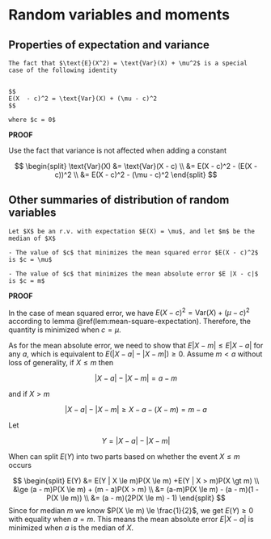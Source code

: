 
# Random variables and moments 

## Properties of expectation and variance 



```lemma

The fact that $\text{E}(X^2) = \text{Var}(X) + \mu^2$ is a special case of the following identity


$$
E(X  - c)^2 = \text{Var}(X) + (\mu - c)^2
$$
  
where $c = 0$
```


**PROOF**

Use the fact that variance is not affected when adding a constant 

$$
\begin{split}
\text{Var}(X) &= \text{Var}(X - c) \\
&= E(X - c)^2 - (E(X - c))^2 \\ 
&= E(X - c)^2 - (\mu - c)^2
\end{split}
$$


## Other summaries of distribution of random variables 

```theorem
Let $X$ be an r.v. with expectation $E(X) = \mu$, and let $m$ be the median of $X$  

- The value of $c$ that minimizes the mean squared error $E(X - c)^2$ is $c = \mu$  

- The value of $c$ that minimizes the mean absolute error $E |X - c|$ is $c = m$ 
```


**PROOF**  

In the case of mean squared error, we have $E(X - c)^2 = \text{Var}(X) + (\mu - c)^2$ according to lemma \@ref(lem:mean-square-expectation). Therefore, the quantity is minimized when $c = \mu$.  

As for the mean absolute error, we need to show that $E|X - m| \le E |X - a|$ for any $a$, which is equivalent to $E(|X - a| - |X - m|) \ge 0$. Assume $m < a$  without loss of generality, if $X \le m$ then 

$$
|X - a| -|X - m| = a-m
$$


and if $X > m$ 

$$
|X - a| - |X - m| \ge X - a - (X- m) = m -a
$$

Let 

$$
Y  = |X - a| - |X - m|
$$

When can split $E(Y)$ into two parts based on whether the event $X \le m$ occurs 

$$
\begin{split}
E(Y) &= E(Y | X \le m)P(X \le m) +E(Y | X > m)P(X \gt m) \\
&\ge (a - m)P(X \le m) + (m - a)P(X > m) \\
&= (a-m)P(X \le m) - (a - m)(1 - P(X \le m)) \\
&= (a - m)(2P(X \le m) - 1)
\end{split}
$$
Since for median $m$ we know $P(X \le m) \le \frac{1}{2}$, we get $E(Y) \ge 0$ with equality when $a = m$. This means the mean absolute error $E|X - a|$ is minimized when $a$ is the median of $X$. 
